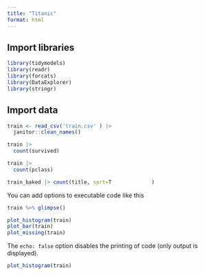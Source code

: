 ```yaml
---
title: "Titanic"
format: html
---
```


## Import libraries

```r
library(tidymodels)
library(readr)
library(forcats)
library(DataExplorer)
library(stringr)

```

## Import data


```r
train <- read_csv('train.csv' ) |> 
  janitor::clean_names()
```

```r
train |> 
  count(survived)
```


```r
train |> 
  count(pclass)
```

```r
train_baked |> count(title, sort=T             )
```

You can add options to executable code like this 

```r
train %>% glimpse()

plot_histogram(train)
plot_bar(train)
plot_missing(train)
```

The `echo: false` option disables the printing of code (only output is displayed).
```r
plot_histogram(train)

```
